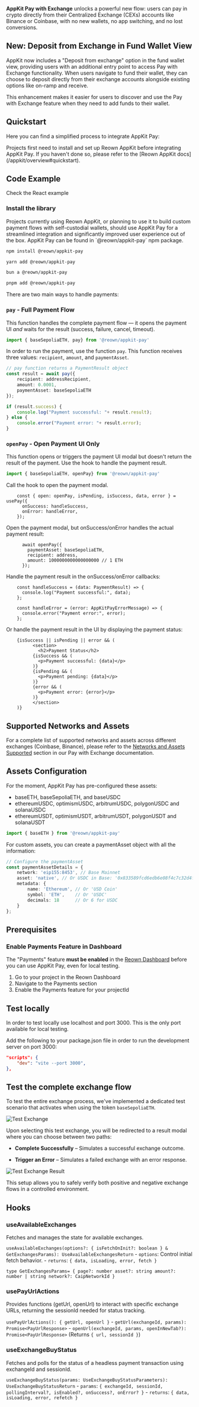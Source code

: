 **AppKit Pay with Exchange** unlocks a powerful new flow: users can pay in crypto directly from their Centralized Exchange (CEXs) accounts like Binance or Coinbase, with no new wallets, no app switching, and no lost conversions.

## New: Deposit from Exchange in Fund Wallet View

AppKit now includes a "Deposit from exchange" option in the fund wallet view, providing users with an additional entry point to access Pay with Exchange functionality. When users navigate to fund their wallet, they can choose to deposit directly from their exchange accounts alongside existing options like on-ramp and receive.

This enhancement makes it easier for users to discover and use the Pay with Exchange feature when they need to add funds to their wallet.

## Quickstart

Here you can find a simplified process to integrate AppKit Pay:

<Warning>
    Projects first need to install and set up Reown AppKit before integrating AppKit Pay. If you haven't done so, please refer to the [Reown AppKit docs](/appkit/overview#quickstart).
</Warning>

## Code Example


<Card title="AppKit Pay Example" icon="github" href="https://github.com/reown-com/appkit-web-examples/tree/main/react/react-wagmi-appkit-pay">
Check the React example
</Card>


### Install the library

<Note>
Projects currently using Reown AppKit, or planning to use it to build custom payment flows with self-custodial wallets, should use AppKit Pay for a streamlined integration and significantly improved user experience out of the box. AppKit Pay can be found in `@reown/appkit-pay` npm package.
</Note>

<CodeGroup>

```bash npm
npm install @reown/appkit-pay
```

```bash Yarn
yarn add @reown/appkit-pay
```

```bash Bun
bun a @reown/appkit-pay
```

```bash pnpm
pnpm add @reown/appkit-pay
```
</CodeGroup>


There are two main ways to handle payments:

### `pay` - Full Payment Flow

This function handles the complete payment flow — it opens the payment UI *and* waits for the result (success, failure, cancel, timeout).

```ts
import { baseSepoliaETH, pay} from '@reown/appkit-pay'
```

In order to run the payment, use the function `pay`. This function receives three values: `recipient`, `amount`, and `paymentAsset`.

```ts
// pay function returns a PaymentResult object
const result = await pay({ 
    recipient: addressRecipient,
    amount: 0.0001,
    paymentAsset: baseSepoliaETH
});

if (result.success) {
    console.log("Payment successful: "+ result.result);
} else {
    console.error("Payment error: "+ result.error);
}
```


### `openPay` - Open Payment UI Only

This function opens or triggers the payment UI modal but doesn't return the result of the payment. Use the hook to handle the payment result.

```ts
import { baseSepoliaETH, openPay} from '@reown/appkit-pay'
```

Call the hook to open the payment modal.
```tsx
    const { open: openPay, isPending, isSuccess, data, error } = usePay({
      onSuccess: handleSuccess, 
      onError: handleError,
    });
```

Open the payment modal, but onSuccess/onError handles the actual payment result:
```tsx
      await openPay({ 
        paymentAsset: baseSepoliaETH,
        recipient: address,
        amount: 1000000000000000000 // 1 ETH
      });
```

Handle the payment result in the onSuccess/onError callbacks:
```tsx
    const handleSuccess = (data: PaymentResult) => {
      console.log("Payment successful:", data);
    };

    const handleError = (error: AppKitPayErrorMessage) => {
      console.error("Payment error:", error);
    };
```

Or handle the payment result in the UI by displaying the payment status:

```tsx
    {isSuccess || isPending || error && (
          <section>
            <h2>Payment Status</h2>
          {isSuccess && (
            <p>Payment successful: {data}</p>
          )}
          {isPending && (
            <p>Payment pending: {data}</p>
          )}
          {error && (
            <p>Payment error: {error}</p>
          )}
          </section>
    )}
```

## Supported Networks and Assets

For a complete list of supported networks and assets across different exchanges (Coinbase, Binance), please refer to the [Networks and Assets Supported](/appkit/payments/pay-with-exchange#networks-and-assets-supported) section in our Pay with Exchange documentation.

## Assets Configuration

For the moment, AppKit Pay has pre-configured these assets: 
- baseETH, baseSepoliaETH, and baseUSDC
- ethereumUSDC, optimismUSDC, arbitrumUSDC, polygonUSDC and solanaUSDC
- ethereumUSDT, optimismUSDT, arbitrumUSDT, polygonUSDT and solanaUSDT

```ts
import { baseETH } from '@reown/appkit-pay' 
```

For custom assets, you can create a paymentAsset object with all the information:

```ts
// Configure the paymentAsset
const paymentAssetDetails = {
    network: 'eip155:8453', // Base Mainnet
    asset: 'native', // Or USDC in Base: '0x833589fcd6edb6e08f4c7c32d4f71b54bda02913'
    metadata: {
        name: 'Ethereum', // Or 'USD Coin'
        symbol: 'ETH',    // Or 'USDC'
        decimals: 18      // Or 6 for USDC
    }
};
```

## Prerequisites

### Enable Payments Feature in Dashboard

The "Payments" feature **must be enabled** in the [Reown Dashboard](https://dashboard.reown.com) before you can use AppKit Pay, even for local testing. 

1. Go to your project in the Reown Dashboard
2. Navigate to the Payments section
3. Enable the Payments feature for your projectId


## Test locally

In order to test locally use localhost and port 3000. This is the only port available for local testing.

Add the following to your package.json file in order to run the development server on port 3000:
```json
"scripts": {
    "dev": "vite --port 3000",
},
```

## Test the complete exchange flow

To test the entire exchange process, we've implemented a dedicated test scenario that activates when using the token `baseSepoliaETH`.

<img src="/images/test-exchange.png" alt="Test Exchange"  />

Upon selecting this test exchange, you will be redirected to a result modal where you can choose between two paths:

- **Complete Successfully** – Simulates a successful exchange outcome.

- **Trigger an Error** – Simulates a failed exchange with an error response.

<img src="/images/test-exchange2.png" alt="Test Exchange Result"  />

This setup allows you to safely verify both positive and negative exchange flows in a controlled environment.

## Hooks

### useAvailableExchanges
Fetches and manages the state for available exchanges.

`useAvailableExchanges(options?: { isFetchOnInit?: boolean } & GetExchangesParams): UseAvailableExchangesReturn`
    - `options`: Control initial fetch behavior.
    - `returns`: `{ data, isLoading, error, fetch }`

`type GetExchangesParams= {
  page?: number
  asset?: string
  amount?: number | string
  network?: CaipNetworkId
}` 

### usePayUrlActions
Provides functions (getUrl, openUrl) to interact with specific exchange URLs, returning the sessionId needed for status tracking.

`usePayUrlActions(): { getUrl, openUrl }`
    - `getUrl(exchangeId, params): Promise<PayUrlResponse>`
    - `openUrl(exchangeId, params, openInNewTab?): Promise<PayUrlResponse>` (Returns `{ url, sessionId }`)

### useExchangeBuyStatus
Fetches and polls for the status of a headless payment transaction using exchangeId and sessionId.

`useExchangeBuyStatus(params: UseExchangeBuyStatusParameters): UseExchangeBuyStatusReturn`
    - `params`: `{ exchangeId, sessionId, pollingInterval?, isEnabled?, onSuccess?, onError? }`
    - `returns`: `{ data, isLoading, error, refetch }`

